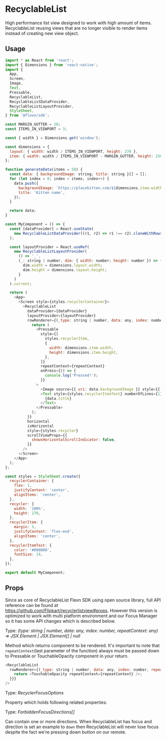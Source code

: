 
# RecyclableList

High performance list view designed to work with high amount of items. 
RecyclableList reusing views that are no longer visible to render items instead of creating new view object.

## Usage
```javascript
import * as React from 'react';
import { Dimensions } from 'react-native';
import {
  App,
  Screen,
  Image,
  Text,
  Pressable,
  RecyclableList,
  RecyclableListDataProvider,
  RecyclableListLayoutProvider,
  StyleSheet,
} from '@flexn/sdk';

const MARGIN_GUTTER = 20;
const ITEMS_IN_VIEWPORT = 3;

const { width } = Dimensions.get('window');

const dimensions = {
  layout: { width: width / ITEMS_IN_VIEWPORT, height: 270 },
  item: { width: width / ITEMS_IN_VIEWPORT - MARGIN_GUTTER, height: 250 },
};

function generateData(items = 50) {
  const data: { backgroundImage: string; title: string }[] = [];
  for (let index = 0; index < items; index++) {
    data.push({
      backgroundImage: `https://placekitten.com/${dimensions.item.width}/${dimensions.item.height + index}`,
      title: 'Kitten name',
    });
  }

  return data;
}

const MyComponent = () => {
  const [dataProvider] = React.useState(
    new RecyclableListDataProvider((r1, r2) => r1 !== r2).cloneWithRows(generateData())
  );

  const layoutProvider = React.useRef(
    new RecyclableListLayoutProvider(
      () => '_',
      (_: string | number, dim: { width: number; height: number }) => {
        dim.width = dimensions.layout.width;
        dim.height = dimensions.layout.height;
      }
    )
  ).current;

  return (
    <App>
      <Screen style={styles.recyclerContainer}>
        <RecyclableList
          dataProvider={dataProvider}
          layoutProvider={layoutProvider}
          rowRenderer={(_type: string | number, data: any, index: number, repeatContext: any) => {
            return (
              <Pressable
                style={[
                  styles.recyclerItem,
                  {
                    width: dimensions.item.width,
                    height: dimensions.item.height,
                  },
                ]}
                repeatContext={repeatContext}
                onPress={() => {
                  console.log('Pressed!');
                }}
              >
                <Image source={{ uri: data.backgroundImage }} style={{ width: '100%', height: '80%' }} />
                <Text style={styles.recyclerItemText} numberOfLines={1}>
                  {data.title}
                </Text>
              </Pressable>
            );
          }}
          horizontal
          isHorizontal
          style={styles.recycler}
          scrollViewProps={{
            showsHorizontalScrollIndicator: false,
          }}
        />
      </Screen>
    </App>
  );
};

const styles = StyleSheet.create({
  recyclerContainer: {
    flex: 1,
    justifyContent: 'center',
    alignItems: 'center',
  },
  recycler: {
    width: '100%',
    height: 270,
  },
  recyclerItem: {
    margin: 5,
    justifyContent: 'flex-end',
    alignItems: 'center',
  },
  recyclerItemText: {
    color: '#000000',
    fontSize: 14,
  },
});

export default MyComponent;
```

## Props

Since as core of RecyclableList Flexn SDK using open source library, full API reference can be found at https://github.com/Flipkart/recyclerlistview#props. However this version 
is optimized to work with multi platform environment and our Focus Manager so it has some API changes which is described below.

<Prop value="rowRenderer" /><Badge required /> 

Type: *(type: string | number, data: any, index: number, repeatContext: any) => JSX.Element | JSX.Element[] | null*

Method which returns component to be rendered. It's important to note that `repeatContext`(last parameter of the function) always must be passed down to 
Pressable or TouchableOpacity component in your return.

```javascript
<RecyclableList
  rowRenderer={(_type: string | number, data: any, index: number, repeatContext: any) => {
    return <TouchableOpacity repeatContext={repeatContext} />;
  }}}
/>
```

<Prop value="focusOptions" /><Badge value="Android TV, Fire TV, Apple TV" platform /> 

Type: *RecyclerFocusOptions*

Property which holds following related properties:

<Prop value="forbiddenFocusDirections" subProperty/>

Type: *ForbiddenFocusDirections[]*

Can contain one or more directions. When RecyclableList has focus and direction is set an example to `down` then RecyclableList will never lose focus despite the fact we're pressing
down button on our remote.

